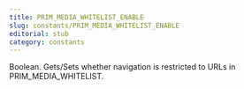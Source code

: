 ```yaml
---
title: PRIM_MEDIA_WHITELIST_ENABLE
slug: constants/PRIM_MEDIA_WHITELIST_ENABLE
editorial: stub
category: constants
---
```


<LSLConstant
	name="PRIM_MEDIA_WHITELIST_ENABLE"
	type="integer"
	value="11"
/>

Boolean. Gets/Sets whether navigation is restricted to URLs in PRIM_MEDIA_WHITELIST.
